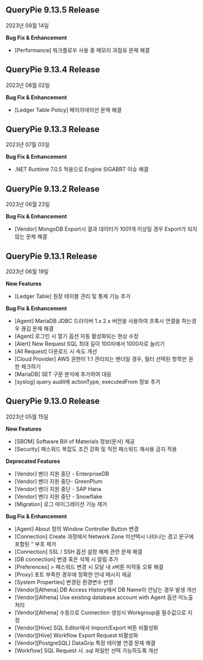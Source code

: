 ## QueryPie 9.13.5 Release
2023년 09월 14일

**Bug Fix & Enhancement**

* [Performance] 워크플로우 사용 중 메모리 과점유 문제 해결



## QueryPie 9.13.4 Release
2023년 08월 02일

**Bug Fix & Enhancement**

* [Ledger Table Policy] 페이지네이션 문제 해결



## QueryPie 9.13.3 Release 
2023년 07월 03일

**Bug Fix & Enhancement**

* .NET Runtime 7.0.5 적용으로 Engine SIGABRT 이슈 해결



## QueryPie 9.13.2 Release 
2023년 06월 23일

**Bug Fix & Enhancement**

* [Vendor] MongoDB Export시 결과 데이터가 1001개 이상일 경우 Export가 되지 않는 문제 해결



## QueryPie 9.13.1 Release
2023년 06월 19일

**New Features**

* [Ledger Table] 원장 테이블 관리 및 통제 기능 추가



**Bug Fix & Enhancement**

* [Agent] MariaDB JDBC 드라이버 1.x 2.x 버전을 사용하여 프록시 연결을 하는경우 끊김 문제 해결
* [Agent] 로그인 시 열기 옵션 자동 활성화되는 현상 수정
* [Alert] New Request SQL 최대 길이 100자에서 1000자로 늘리기
* [All Request] 다운로드 시 속도 개선
* [Cloud Provider] AWS 권한이 1:1 관리되는 벤더일 경우, 필터 선택된 항목만 권한 체크하기
* [MariaDB] SET 구문 분석에 추가하여 대응
* [syslog] query audit에 actionType, executedFrom 정보 추가



## QueryPie 9.13.0 Release
2023년 05월 15일

**New Features**

* [SBOM] Software Bill of Materials 정보(문서) 제공
* [Security] 패스워드 복잡도 조건 강화 및 직전 패스워드 재사용 금지 적용



**Deprecated Features**

* [Vendor] 벤더 지원 중단 - EnterpriseDB
* [Vendor] 벤더 지원 중단- GreenPlum
* [Vendor] 벤더 지원 중단 - SAP Hana
* [Vendor] 벤더 지원 중단 - Snowflake
* [Migration] 로그 마이그레이션 기능 제거



**Bug Fix & Enhancement**

* [Agent] About 창의 Window Controller Button 변경
* [Connection] Create 과정에서 Network Zone 미선택시 나타나는 경고 문구에 포함된 " 부호 제거
* [Connection] SSL / SSH 옵션 설정 해제 관련 문제 해결
* [DB connection] 변경 혹은 삭제 시 알림 추가
* [Preferences] &gt; 패스워드 변경 시 모달 내 x버튼 미작동 오류 해결
* [Proxy] 포트 부족한 경우에 정확한 안내 메시지 제공
* [System Properties] 변경된 환경변수 반영
* [Vendor][Athena] DB Access History에서 DB Name이 안남는 경우 발생 개선
* [Vendor][Athena] Use existing database account with Agent 옵션 미노출 처리
* [Vendor][Athena] 수동으로 Connection 생성시 Workgroup을 필수값으로 지정
* [Vendor][Hive] SQL Editor에서 Import/Export 버튼 비활성화
* [Vendor][Hive] Workflow Export Request 비활성화
* [Vendor][PostgreSQL] DataGrip 특정 테이블 연결 문제 해결
* [Workflow] SQL Request 시 .sql 파일만 선택 가능하도록 개선



